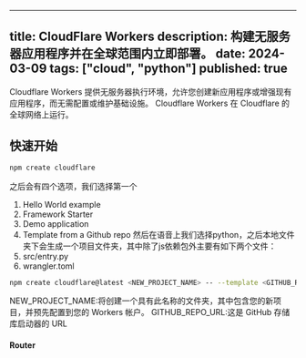 

---
title: CloudFlare Workers
description: 构建无服务器应用程序并在全球范围内立即部署。
date: 2024-03-09
tags: ["cloud", "python"]
published: true
---

Cloudflare Workers 提供无服务器执行环境，允许您创建新应用程序或增强现有应用程序，而无需配置或维护基础设施。
Cloudflare Workers 在 Cloudflare 的全球网络上运行。

## 快速开始

```bash
npm create cloudflare
```
之后会有四个选项，我们选择第一个
1. Hello World example
2. Framework Starter
3. Demo application
4. Template from a Github repo
然后在语音上我们选择python，之后本地文件夹下会生成一个项目文件夹，其中除了js依赖包外主要有如下两个文件：
1. src/entry.py
2. wrangler.toml



```bash
npm create cloudflare@latest <NEW_PROJECT_NAME> -- --template <GITHUB_REPO_URL>
```
NEW_PROJECT_NAME:将创建一个具有此名称的文件夹，其中包含您的新项目，并预先配置到您的 Workers 帐户。
GITHUB_REPO_URL:这是 GitHub 存储库启动器的 URL

#### Router 




